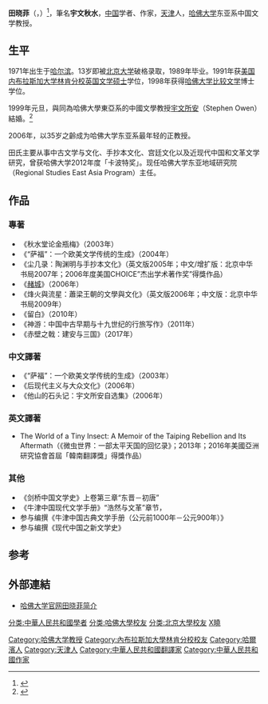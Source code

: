 {{Infobox scientist
| name        = 田曉菲
| image       =   <!--(filename only, i.e. without "File:" prefix)-->
| imagesize   = 
| alt         = 
| caption     = 
| birth_date  =   {{birth date and age |1971|10|30}}
| birth_place =  {{CHN}}[[哈爾濱|哈爾濱]]
| death_date  =   <!--{{death date and age |YYYY|MM|DD |YYYY|MM|DD}} (death date then birth date)-->
| death_place = 
| death_cause = 
| resting_place = 
| resting_place_coordinates =  <!--{{coord|LAT|LONG|type:landmark|display=inline,title}}-->
| other_names = 
| residence   = 
| citizenship = 
| nationality =
| fields      = 中古文学与文化、手抄本文化、宫廷文化、近现代中国和文革文学研究
| workplaces  = 哈佛大學
| patrons     = 
| education   = 
| alma_mater  = [[北京大學|北京大學]]<br>[[内布拉斯加大学林肯分校|内布拉斯加大学林肯分校]]<br>[[哈佛大學|哈佛大學]]
| thesis_title =  <!--(or  | thesis1_title =  and  | thesis2_title = )-->
| thesis_url  =   <!--(or  | thesis1_url  =   and  | thesis2_url  =  )-->
| thesis_year =   <!--(or  | thesis1_year =   and  | thesis2_year =  )-->
| doctoral_advisor = 
| academic_advisors = 
| doctoral_students = 
| notable_students = 
| known_for   = 
| influences  = 
| influenced  = 
| awards      = 哈佛大学2012年度卡波特奖<br>
| author_abbrev_bot = 
| author_abbrev_zoo = 
| spouse      =   {{marriage|[[宇文所安|宇文所安]]|1999-01-01}}
| partner     =   <!--(or | partners = )-->
| children    = 
| signature   =   <!--(filename only)-->
| signature_alt = 
| website     =   <!--{{URL|www.example.com}}-->
| footnotes   = 
| module = 
}}
'''田晓菲'''（{{lang-en|Tian Xiaofei}}，{{bd|1971年|10月30日||catidx=Tian田}}）<ref>{{Cite web |url=http://ealc.fas.harvard.edu/people/xiaofei-tian |title=存档副本 |accessdate=2016-10-24 |archive-date=2016-10-25 |archive-url=https://web.archive.org/web/20161025052008/http://ealc.fas.harvard.edu/people/xiaofei-tian |dead-url=no }}</ref>，筆名'''宇文秋水'''，[[中華人民共和國|中国]]学者、作家，[[天津|天津]]人，[[哈佛大学|哈佛大学]]东亚系中国文学教授。

== 生平 ==
1971年出生于[[哈尔滨|哈尔滨]]。13岁即被[[北京大学|北京大学]]破格录取，1989年毕业。1991年获[[美国|美国]][[内布拉斯加大学林肯分校|内布拉斯加大学林肯分校]][[英国文学|英国文学]][[硕士|硕士]]学位，1998年获得[[哈佛大学|哈佛大学]][[比较文学|比较文学]]博士学位。

1999年元旦，與同為哈佛大學東亞系的中國文學教授[[宇文所安|宇文所安]]（Stephen Owen）結婚。<ref>{{cite news|title=美國漢學家宇文所安談唐詩:不要給詩人排座次(圖)|url=http://www.chinanews.com/cul/2014/07-08/6361596.shtml|accessdate=2021-01-13|work=[[中國新聞網|中國新聞網]]|date=2014-07-08|archive-date=2014-07-09|archive-url=https://web.archive.org/web/20140709004513/http://www.chinanews.com/cul/2014/07-08/6361596.shtml|dead-url=no}}</ref>

2006年，以35岁之齡成为哈佛大学东亚系最年轻的正教授。

田氏主要从事中古文学与文化、手抄本文化、宫廷文化以及近现代中国和文革文学研究，曾获哈佛大学2012年度「卡波特奖」。现任哈佛大学东亚地域研究院（Regional Studies East Asia Program）主任。

==作品==
===專著===
*《秋水堂论金瓶梅》（2003年）
*《“萨福”：一个欧美文学传统的生成》（2004年）
*《尘几录：陶渊明与手抄本文化》（英文版2005年；中文/增扩版：北京中华书局2007年；2006年度美国CHOICE”杰出学术著作奖”得獎作品）
*《[[赭城|赭城]]》（2006年）
*《烽火與流星：蕭梁王朝的文學與文化》（英文版2006年；中文版：北京中华书局2009年）
*《留白》（2010年）
*《神游：中国中古早期与十九世纪的行旅写作》（2011年）
*《赤壁之戟：建安与三国》（2017年）

===中文譯著===
*《“萨福”：一个欧美文学传统的生成》（2003年）
*《后现代主义与大众文化》（2006年）
*《他山的石头记：宇文所安自选集》（2006年）
===英文譯著===
*The World of a Tiny Insect: A Memoir of the Taiping Rebellion and Its Aftermath（《微虫世界：一部太平天国的回忆录》；2013年；2016年美國亞洲研究協會首屆「韓南翻譯獎」得獎作品）

===其他===
*《剑桥中国文学史》上卷第三章“东晋－初唐”
*《牛津中国现代文学手册》“浩然与文革”章节，
*参与编撰《牛津中国古典文学手册（公元前1000年－公元900年）》
*参与编撰《现代中国之新文学史》

== 参考==
{{reflist}}

==外部連結==
* [http://ealc.fas.harvard.edu/people/xiaofei-tian 哈佛大学官网田晓菲简介] 
{{wikiquote}}
{{Authority control}}
{{DEFAULTSORT:Tian田}}
[[分类:中華人民共和國學者|分类:中華人民共和國學者]]
[[Category:哈佛大学教授|Category:哈佛大学教授]]
[[分类:哈佛大學校友|分类:哈佛大學校友]]
[[分类:北京大學校友|分类:北京大學校友]]
[[Category:內布拉斯加大學林肯分校校友|Category:內布拉斯加大學林肯分校校友]]
[[分类:田姓|X曉]]
[[Category:哈爾濱人|Category:哈爾濱人]]
[[Category:天津人|Category:天津人]]
[[Category:中華人民共和國翻譯家|Category:中華人民共和國翻譯家]]
[[Category:中華人民共和國作家|Category:中華人民共和國作家]]